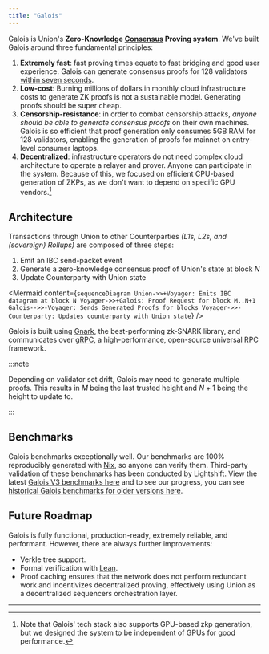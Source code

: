 ```yaml
---
title: "Galois"
---
```



Galois is Union's **Zero-Knowledge [Consensus](/concepts/consensus-verification) Proving system**. We've built Galois around three fundamental principles:

1. **Extremely fast**: fast proving times equate to fast bridging and good user experience. Galois can generate consensus proofs for 128 validators [within seven seconds](/architecture/galois/#benchmarks).
2. **Low-cost**: Burning millions of dollars in monthly cloud infrastructure costs to generate ZK proofs is not a sustainable model. Generating proofs should be super cheap.
3. **Censorship-resistance**: in order to combat censorship attacks, _anyone should be able to generate consensus proofs_ on their own machines. Galois is so efficient that proof generation only consumes 5GB RAM for 128 validators, enabling the generation of proofs for mainnet on entry-level consumer laptops.
4. **Decentralized**: infrastructure operators do not need complex cloud architecture to operate a relayer and prover. Anyone can participate in the system. Because of this, we focused on efficient CPU-based generation of ZKPs, as we don't want to depend on specific GPU vendors.[^1]

## Architecture

Transactions through Union to other Counterparties _(L1s, L2s, and (sovereign) Rollups)_ are composed of three steps:

1. Emit an IBC send-packet event
2. Generate a zero-knowledge consensus proof of Union's state at block $N$
3. Update Counterparty with Union state

<Mermaid
  content={`
    sequenceDiagram
    Union->>+Voyager: Emits IBC datagram at block N
    Voyager->>+Galois: Proof Request for block M..N+1
    Galois-->>-Voyager: Sends Generated Proofs for blocks
    Voyager->>-Counterparty: Updates counterparty with Union state
  `}
/>

Galois is built using [Gnark](https://github.com/ConsenSys/gnark), the best-performing zk-SNARK library, and communicates over [gRPC](https://grpc.io/), a high-performance, open-source universal RPC framework.

:::note

Depending on validator set drift, Galois may need to generate multiple proofs. This results in $M$ being the last trusted height and $N+1$ being the height to update to.

:::

## Benchmarks

Galois benchmarks exceptionally well. Our benchmarks are 100% reproducibly generated with [Nix](https://nixos.org), so anyone can verify them. Third-party validation of these benchmarks has been conducted by Lightshift. View the latest [Galois V3 benchmarks here](https://unionlabs.github.io/galois-benchmark/c6i.x32large.v3/report.html) and to see our progress, you can see [historical Galois benchmarks for older versions here](https://unionlabs.github.io/galois-benchmark/).

## Future Roadmap

Galois is fully functional, production-ready, extremely reliable, and performant. However, there are always further improvements:

- Verkle tree support.
- Formal verification with [Lean](https://leanprover.github.io/).
- Proof caching ensures that the network does not perform redundant work and incentivizes decentralized proving, effectively using Union as a decentralized sequencers orchestration layer.

---

[^1]: Note that Galois' tech stack also supports GPU-based zkp generation, but we designed the system to be independent of GPUs for good performance.
